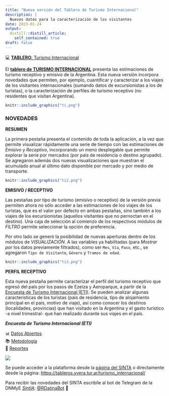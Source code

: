 ```yaml
---
title: "Nueva versión del Tablero de Turismo Internacional"
description: |
  Nuevos datos para la caracterización de los visitantes
date: 2023-01-24
output:
  distill::distill_article:
    self_contained: true
draft: false
---
```


<aside>

💻 [**TABLERO**: Turismo Internacional](https://tableros.yvera.tur.ar/turismo_internacional/)

</aside>

El [**tablero de TURISMO INTERNACIONAL**](https://tableros.yvera.tur.ar/turismo_internacional/) presenta las estimaciones de turismo receptivo y emisivo de la Argentina. Esta nueva versión incorpora novedades que permiten, por ejemplo, cuantificar y caracterizar a los viajes de los visitantes internacionales (sumando datos de excursionistas a los de turistas), o la caracterización de perfiles de turismo receptivo (no residentes que visitan Argentina).

```r

knitr::include_graphics("ti.png")


```

### NOVEDADES

**RESUMEN**

La primera pestaña presenta el contenido de toda la aplicación, a la vez que permite visualizar rápidamente una serie de tiempo con las estimaciones de *Emisivo* y *Receptivo*, incorporando un menú desplegable que permite explorar la serie por mercados (por país de residencia o destino agrupado). Se agregaron además dos nuevas visualizaciones que muestran el acumulado anual al último dato disponible por mercado y por medio de transporte.

```r

knitr::include_graphics("ti2.png")
```

**EMISIVO / RECEPTIVO**

Las pestañas por tipo de turismo (emisivo o receptivo) de la versión previa permiten ahora no sólo acceder a las estimaciones de los viajes de los turistas, que es el valor por defecto en ambas pestañas, sino también a los viajes de los excursionistas (aquellos visitantes que no pernoctan en el destino). Una caja de selección al comienzo de los respectivos módulos de *FILTRO* permite seleccionar la opción de preferencia.

Por otro lado se generó la posibilidad de nuevas aperturas dentro de los módulos de *VISUALIZACIÓN*. A las variables ya habilitadas (para *Mostrar por* los datos previamente filtrados), como ser `Mes`, `Vía`, `Paso`, etc., se agregaron `Tipo de Visitante`, `Género` y `Tramos de edad`.

```r
knitr::include_graphics("ti3.png")
```

**PERFIL RECEPTIVO**

Esta nueva pestaña permite caracterizar el perfil del turismo receptivo que egresó del país por los pasos de Ezeiza y Aeroparque, a partir de la [Encuesta de Turismo Internacional (ETI)](https://bitacora.yvera.tur.ar/posts/2022-05-31-intro-eti/ "Encuesta de Turismo Internacional (ETI)"). Se pueden analizar algunas características de los turistas (país de residencia, tipo de alojamiento principal en el país, motivo de viaje), así como conocer los destinos (localidades, provincias) que han visitado en la Argentina y el gasto turístico -a nivel trimestral- que han realizado durante sus viajes en el país.


<aside>

***Encuesta de Turismo Internacional (ETI)***

📊 [Datos Abiertos](https://datos.yvera.gob.ar/dataset/encuesta-turismo-internacional)\
📚 [Metodología](https://www.yvera.tur.ar/sinta/informe/documentos/descarga/5d5c00efe6866641938689.pdf)\
📑 [Reportes](https://www.yvera.tur.ar/sinta/informe/info/turismo-internacional/informes-tecnicos)

</aside>

![](ti4.png)

Se puede acceder a la plataforma desde la [página del SINTA](https://www.yvera.tur.ar/sinta/) o directamente desde la página: <https://tableros.yvera.tur.ar/turismo_internacional/>

::: {.infobox}
Para recibir las novedades del SINTA escribíle al bot de Telegram de la DNMyE <a href='https://bitacora.yvera.tur.ar/posts/2022-09-08-sintia/' target='_blank'>*SintIA*</a>: <a href='https://t.me/RDatinaBot' target='_blank'>@RDatinaBot</a> 🤖
:::
